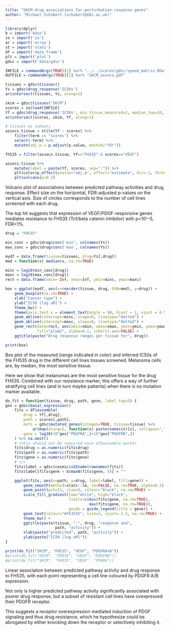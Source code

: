 ```yaml
---
title: "SKCM drug associations for perturbation-response genes"
author: "Michael Schubert (schubert@ebi.ac.uk)"
---
```


```r
library(dplyr)
b = import('base')
io = import('io')
ar = import('array')
st = import('stats')
df = import('data_frame')
plt = import('plot')
gdsc = import('data/gdsc')

INFILE = commandArgs(TRUE)[1] %or% "../../scores/gdsc/speed_matrix.RData"
OUTFILE = commandArgs(TRUE)[2] %or% "SKCM_assocs.pdf"

tissues = gdsc$tissues()
Ys = gdsc$drug_response('IC50s')
ar$intersect(tissues, Ys, along=1)

skcm = gdsc$tissues("SKCM")
scores = io$load(INFILE)
Yf = gdsc$drug_response('IC50s', min_tissue_measured=2, median_top=10, drop=TRUE)
ar$intersect(scores, skcm, Yf, along=1)

# tissues as subsets
assocs.tissue = st$lm(Yf ~ scores) %>%
    filter(term == "scores") %>%
    select(-term) %>%
    mutate(adj.p = p.adjust(p.value, method="fdr"))

fh535 = filter(assocs.tissue, Yf=="FH535" & scores=="VEGF")
```

```r
assocs.tissue %>%
    mutate(label = paste(Yf, scores, sep=":")) %>%
    plt$color$p_effect(pvalue="adj.p", effect="estimate", dir=-1, thresh=0.2) %>%
    plt$volcano(p=0.2)
```

Volcano plot of associations between predicted pathway activities
and drug response. Effect size on the horizontal, FDR-adjusted
p-values on the vertical axis. Size of circles corresponds to the
number of cell lines screened with each drug.

The top hit suggests that expression of VEGF/PDGF-responsive genes
mediates resistance to FH535 (Tcf/beta catenin inhibitor) with
p=10^-5, FDR<1%.

<!--
Other hits with a higher FDR (~25%) but additional support include:

* PI3K confers resistance to MEK inhibitors (PD-0325901, RDEA1119,
  Trametinib). This association has additional support in e.g. BRCA.
* Hypoxia confers resistance to LAQ824 (HDAC inhibitor). This is
  also one of the most significant (FDR=1e-3) BRCA associations.
-->

```r
drug = "FH535"

min_conc = gdsc$drug$conc('min', colnames(Ys))
max_conc = gdsc$drug$conc('max', colnames(Ys))

mydf = data.frame(tissue=tissues, drug=Ys[,drug])
med = function(x) median(x, na.rm=TRUE)

minc = log10(min_conc[drug])
maxc = log10(max_conc[drug])
rect = data.frame(xmin=-Inf, xmax=Inf, ymin=minc, ymax=maxc)

box = ggplot(mydf, aes(x=reorder(tissue, drug, FUN=med), y=drug)) +
	geom_boxplot(na.rm=TRUE) +
	xlab("Cancer type") +
	ylab("IC50 [log uM]") +
	theme_bw() +
	theme(axis.text.x = element_text(angle = 90, hjust = 1, vjust = 0.5)) +
	geom_abline(intercept=minc, slope=0, linetype="dotted") +
	geom_abline(intercept=maxc, slope=0, linetype="dotted") +
	geom_rect(data=rect, aes(xmin=xmin, xmax=xmax, ymin=ymin, ymax=ymax),
			  fill="plum2", alpha=0.1, inherit.aes=FALSE) +
	ggtitle(paste("Drug response ranges per tissue for", drug))

print(box)
```

Box plot of the measured (range indicated in color) and inferred IC50s
of the FH535 drug in the different cell lines tissues screened.
Melanoma cells are, by median, the most sensitive tissue.

Here we show that melanomas are the most sensitive tissue for the
drug FH535. Combined with our resistance marker, this offers a way
of further stratifying cell lines (and in turn maybe patients) when
there is no mutation marker available.

```r
do_fit = function(tissue, drug, path, gene, label_top=5) {
gex = gdsc$basal_expression()
    fits = df$assemble(
        drug = Yf[,drug],
        path = scores[,path],
        muts = gdsc$mutated_genes(intogen=TRUE, tissue=tissue) %>%
            ar$map(along=2, function(x) paste(names(x)[x], collapse=",")),
        gene = log10(10^gex["PDGFRA",]+10^gex["PDGFRB",])
    ) %>% na.omit()
    # <this should not be required once df$assemble works>
    fits$drug = as.numeric(fits$drug)
    fits$path = as.numeric(fits$path)
    fits$gene = as.numeric(fits$gene)
    # </>
    fits$label = gdsc$cosmic$id2name(rownames(fits))
    fits$label[fits$gene < b$maxN(fits$gene, 5)] = ""

    ggplot(fits, aes(x=path, y=drug, label=label, fill=gene)) +
        geom_smooth(method=stats::lm, se=FALSE, na.rm=TRUE, alpha=0.1) +
        geom_point(pch=21, size=5, colour="black", na.rm=TRUE) +
        scale_fill_gradient(low="white", high="black",
                            limits=c(min(fits$gene, na.rm=TRUE),
                                     max(fits$gene, na.rm=TRUE)),
                            guide = guide_legend(title = gene)) +
        geom_text(colour="#353535", size=2, vjust=-1.5, na.rm=TRUE) +
        theme_bw() +
        ggtitle(paste(tissue, ":", drug, "response and",
                      path, "activity")) +
        xlab(paste("predicted", path, "activity")) +
        ylab(paste("IC50 [log uM]"))
}

print(do_fit("SKCM", "FH535", "VEGF", "PDGFRA+B"))
#print(do_fit("SKCM", "FH535", "VEGF", "PDGFRB"))
#print(do_fit("SKCM", "FH535", "VEGF", "PPARG"))
```

Linear association between predicted pathway activity and drug
response to FH535, with each point representing a cell line
coloured by PDGFR A/B expression.

Not only is higher predicted pathway activity significantly associated
with poorer drug response, but a subset of resistant cell lines have
ovexpressed their PDGFR receptor.

This suggests a receptor overexpression mediated induction of PDGF
signaling and thus drug resistance, which he hypothesize could be
abrogated by either knocking down the receptor or selectively
inhibiting it.
